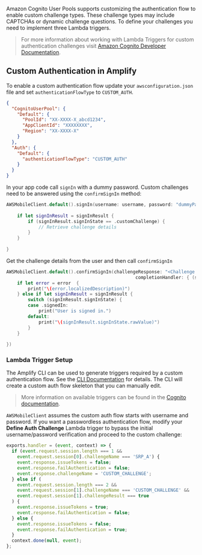 Amazon Cognito User Pools supports customizing the authentication flow to enable custom challenge types. These challenge types may include CAPTCHAs or dynamic challenge questions. To define your challenges you need to implement three Lambda triggers.

> For more information about working with Lambda Triggers for custom authentication challenges visit [Amazon Cognito Developer Documentation](https://docs.aws.amazon.com/cognito/latest/developerguide/user-pool-lambda-challenge.html).

## Custom Authentication in Amplify

To enable a custom authentication flow update your `awsconfiguration.json` file and set `authenticationFlowType` to `CUSTOM_AUTH`. 

```json
{
  "CognitoUserPool": {
    "Default": {
      "PoolId": "XX-XXXX-X_abcd1234",
      "AppClientId": "XXXXXXXX",
      "Region": "XX-XXXX-X"
    }
  },
  "Auth": {
    "Default": {
      "authenticationFlowType": "CUSTOM_AUTH"
    }
  }
}
```

In your app code call `signIn` with a dummy password. Custom challenges need to be answered using the `confirmSignIn` method:

```swift
AWSMobileClient.default().signIn(username: username, password: "dummyPassword") { (signInResult, error) in
            
    if let signInResult = signInResult {
        if (signInResult.signInState == .customChallenge) {
            // Retrieve challenge details
        }
    }
            
}

```

Get the challenge details from the user and then call `confirmSignIn`

```swift
AWSMobileClient.default().confirmSignIn(challengeResponse: "<Challenge Response>",
                                                completionHandler: { (signInResult, error) in
    if let error = error  {
        print("\(error.localizedDescription)")
    } else if let signInResult = signInResult {
        switch (signInResult.signInState) {
        case .signedIn:
            print("User is signed in.")
        default:
            print("\(signInResult.signInState.rawValue)")
        }
    }
                                                    
})
```

### Lambda Trigger Setup

The Amplify CLI can be used to generate triggers required by a custom authentication flow. See the [CLI Documentation](/cli/usage/lambda-triggers) for details. The CLI will create a custom auth flow skeleton that you can manually edit. 

> More information on available triggers can be found in the [Cognito documentation](https://docs.aws.amazon.com/cognito/latest/developerguide/user-pool-lambda-challenge.html).

`AWSMobileClient` assumes the custom auth flow starts with username and password. If you want a passwordless authentication flow, modify your **Define Auth Challenge** Lambda trigger to bypass the initial username/password verification and proceed to the custom challenge:

```javascript
exports.handler = (event, context) => {
  if (event.request.session.length === 1 && 
    event.request.session[0].challengeName === 'SRP_A') {
    event.response.issueTokens = false;
    event.response.failAuthentication = false;
    event.response.challengeName = 'CUSTOM_CHALLENGE';
  } else if (
    event.request.session.length === 2 &&
    event.request.session[1].challengeName === 'CUSTOM_CHALLENGE' &&
    event.request.session[1].challengeResult === true
  ) {
    event.response.issueTokens = true;
    event.response.failAuthentication = false;
  } else {
    event.response.issueTokens = false;
    event.response.failAuthentication = true;
  }
  context.done(null, event);
};
```
